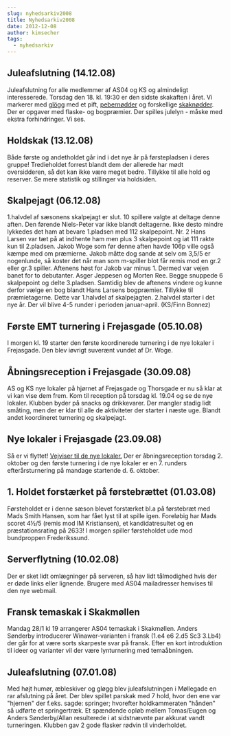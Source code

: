 ```yaml
---
slug: nyhedsarkiv2008
title: Nyhedsarkiv2008
date: 2012-12-08
author: kimsecher
tags:
  - nyhedsarkiv
---
```

<h2>Juleafslutning (14.12.08)</h2>
Juleafslutning for alle medlemmer af AS04 og KS og almindeligt interesserede. Torsdag den 18. kl. 19:30 er den sidste skakaften i året. Vi markerer med <a href="http://da.wikipedia.org/wiki/Gl%F8gg">glögg</a> med et pift, <a href="http://da.wikipedia.org/wiki/Pebern%F8dder">pebernødder</a> og forskellige <a href="http://en.wikipedia.org/wiki/Chess_problem">skaknødder</a>. Der er opgaver med flaske- og bogpræmier. Der spilles julelyn - måske med ekstra forhindringer. Vi ses.
<h2>Holdskak (13.12.08)</h2>
Både første og andetholdet går ind i det nye år på førstepladsen i deres gruppe! Tredieholdet forrest blandt dem der allerede har mødt oversidderen, så det kan ikke være meget bedre. Tillykke til alle hold og reserver. Se mere statistik og stillinger via holdsiden.
<h2>Skalpejagt (06.12.08)</h2>
1.halvdel af sæsonens skalpejagt er slut. 10 spillere valgte at deltage denne aften. Den førende Niels-Peter var ikke blandt deltagerne. Ikke desto mindre lykkedes det ham at bevare 1.pladsen med 112 skalpepoint. Nr. 2 Hans Larsen var tæt på at indhente ham men plus 3 skalpepoint og iat 111 rakte kun til 2.pladsen. Jakob Woge som før denne aften havde 106p ville også kæmpe med om præmierne. Jakob måtte dog sande at selv om 3,5/5 er nogenlunde, så koster det når man som m-spiller blot får remis mod en gr.2 eller gr.3 spiller. Aftenens høst for Jakob var minus 1. Dermed var vejen banet for to debutanter. Asger Jeppesen og Morten Ree. Begge snuppede 6 skalpepoint og delte 3.pladsen. Samtidig blev de aftenens vindere og kunne derfor vælge en bog blandt Hans Larsens bogpræmier. Tillykke til præmietagerne. Dette var 1.halvdel af skalpejagten. 2.halvdel starter i det nye år. Der vil blive 4-5 runder i perioden januar-april. (KS/Finn Bonnez)
<h2>Første EMT turnering i Frejasgade (05.10.08)</h2>
I morgen kl. 19 starter den første koordinerede turnering i de nye lokaler i Frejasgade. Den blev iøvrigt suverænt vundet af Dr. Woge.
<h2>Åbningsreception i Frejasgade (30.09.08)</h2>
AS og KS nye lokaler på hjørnet af Frejasgade og Thorsgade er nu så klar at vi kan vise dem frem. Kom til reception på torsdag kl. 19.04 og se de nye lokaler. Klubben byder på snacks og drikkevarer. Der mangler stadig lidt småting, men der er klar til alle de aktiviteter der starter i næste uge. Blandt andet koordineret turnering og skalpejagt.
<h2>Nye lokaler i Frejasgade (23.09.08)</h2>
Så er vi flyttet! <a href="http://www.findvej.dk/?address=M%F8llegade3&amp;zip=2200&amp;daddress=Frejasgade14&amp;dzip=2200">Vejviser til de nye lokaler.</a> Der er åbningsreception torsdag 2. oktober og den første turnering i de nye lokaler er en 7. runders efterårsturnering på mandage startende d. 6. oktober.
<h2>1. Holdet forstærket på førstebrættet (01.03.08)</h2>
Førsteholdet er i denne sæson blevet forstærket bl.a på førstebræt med Mads Smith Hansen, som har fået lyst til at spille igen. Foreløbig har Mads scoret 4½/5 (remis mod IM Kristiansen), et kandidatresultet og en præstationsrating på 2633! I morgen spiller førsteholdet ude mod bundproppen Frederikssund.
<h2>Serverflytning (10.02.08)</h2>
Der er sket lidt omlægninger på serveren, så hav lidt tålmodighed hvis der er døde links eller lignende. Brugere med AS04 mailadresser henvises til den nye webmail.
<h2>Fransk temaskak i Skakmøllen</h2>
Mandag 28/1 kl 19 arrangerer AS04 temaskak i Skakmøllen. Anders Sønderby introducerer Winawer-varianten i fransk (1.e4 e6 2.d5 Sc3 3.Lb4) der går for at være sorts skarpeste svar på fransk. Efter en kort introduktion til ideer og varianter vil der være lynturnering med temaåbningen.
<h2>Juleafslutning (07.01.08)</h2>
Med højt humør, æbleskiver og gløgg blev juleafslutningen i Møllegade en rar afslutning på året. Der blev spillet parskak med 7 hold, hvor den ene var "hjernen" der f.eks. sagde: springer; hvorefter holdkammeraten "hånden" så udførte et springertræk. Et spændende opløb mellem Tomas/Eugen og Anders Sønderby/Allan resulterede i at sidstnævnte par akkurat vandt turneringen. Klubben gav 2 gode flasker rødvin til vinderholdet.
